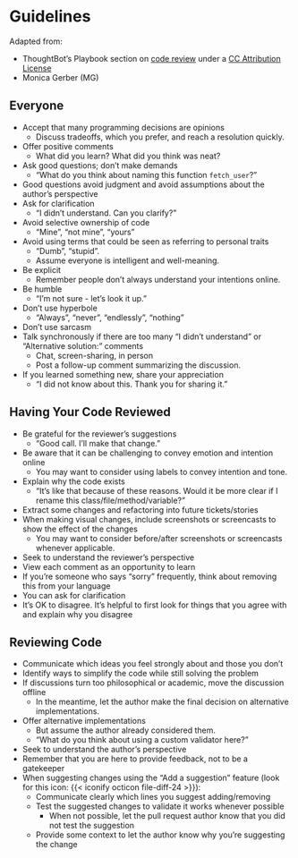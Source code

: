 # Guidelines {#sec-review-guidelines}

Adapted from:

- ThoughtBot's Playbook section on [code review](https://github.com/thoughtbot/guides/tree/main/code-review) under a [CC Attribution License](https://creativecommons.org/licenses/by/3.0/)
- Monica Gerber (MG)

## Everyone

- Accept that many programming decisions are opinions
  - Discuss tradeoffs, which you prefer, and reach a resolution quickly.
- Offer positive comments
  - What did you learn? What did you think was neat?
- Ask good questions; don't make demands
  - "What do you think about naming this function `fetch_user`?"
- Good questions avoid judgment and avoid assumptions about the author's
  perspective
- Ask for clarification
   - "I didn't understand. Can you clarify?"
- Avoid selective ownership of code
   - "Mine", "not mine", "yours"
- Avoid using terms that could be seen as referring to personal traits
  - "Dumb", "stupid".
  - Assume everyone is intelligent and well-meaning.
- Be explicit
   - Remember people don't always understand your intentions online.
- Be humble
   - "I'm not sure - let's look it up."
- Don't use hyperbole
   - "Always", "never", "endlessly", "nothing"
- Don't use sarcasm
- Talk synchronously if there are too many "I didn't understand" or "Alternative solution:" comments
  - Chat, screen-sharing, in person
  - Post a follow-up comment summarizing the discussion.
- If you learned something new, share your appreciation
   - "I did not know about this. Thank you for sharing it."

## Having Your Code Reviewed

- Be grateful for the reviewer's suggestions
  - "Good call. I'll make that change."
- Be aware that it can be challenging to convey emotion and intention online
  - You may want to consider using labels to convey intention and tone.
- Explain why the code exists
  - "It's like that because of these reasons. Would it be more clear if I rename this class/file/method/variable?"
- Extract some changes and refactoring into future tickets/stories
- When making visual changes, include screenshots or screencasts to show the effect of the changes
  - You may want to consider before/after screenshots or screencasts whenever applicable.
- Seek to understand the reviewer's perspective
- View each comment as an opportunity to learn
- If you're someone who says "sorry" frequently, think about removing this from your language
- You can ask for clarification 
- It's OK to disagree. It's helpful to first look for things that you agree with and explain why you disagree

## Reviewing Code

- Communicate which ideas you feel strongly about and those you don't
- Identify ways to simplify the code while still solving the problem
- If discussions turn too philosophical or academic, move the discussion offline
  - In the meantime, let the author make the final decision on alternative implementations.
- Offer alternative implementations
  - But assume the author already considered them.
  - "What do you think about using a custom validator here?"
- Seek to understand the author's perspective
- Remember that you are here to provide feedback, not to be a gatekeeper
- When suggesting changes using the "Add a suggestion" feature (look for this icon: {{< iconify octicon file-diff-24 >}}):
  - Communicate clearly which lines you suggest adding/removing
  - Test the suggested changes to validate it works whenever possible
    - When not possible, let the pull request author know that you did not test the suggestion
  - Provide some context to let the author know why you're suggesting the change
